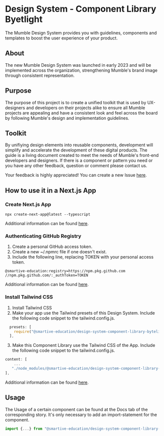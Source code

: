 
<Meta title="Introduction" />

# Design System - Component Library Byetlight

The Mumble Design System provides you with guidelines, components and templates to boost the user experience of your
product.

## About

The new Mumble Design System was launched in early 2023 and will be implemented across the organization,
strengthening Mumble's brand image through consistent representation.

## Purpose

The purpose of this project is to create a unified toolkit that is used by UX-designers and developers on their
projects alike to ensure all Mumble projects are appealing and have a consistent look and feel across the board by
following Mumble's design and implementation guidelines.

## Toolkit

By unifiying design elements into reusable components, development will simplify and accelerate the development of
these digital products. The guide is a living document created to meet the needs of Mumble's front-end developers
and designers. If there is a component or pattern you need or you have any other feedback, question or comment
please contact us.

Your feedback is highly appreciated! You can create a new Issue [here](https://github.com/smartive-education/design-system-component-library-bytelight/issues).

## How to use it in a Next.js App

### Create Next.js App

```console
npx create-next-app@latest --typescript
```

Additional information can be found [here](https://nextjs.org/docs/getting-started).

### Authenticating GitHub Registry

1. Create a personal GitHub access token.
2. Create a new ~/.npmrc file if one doesn't exist.
3. Include the following line, replacing TOKEN with your personal access token.

```console
@smartive-education:registry=https://npm.pkg.github.com
//npm.pkg.github.com/:_authToken=TOKEN
```

Additional information can be found [here](https://docs.github.com/en/packages/working-with-a-github-packages-registry/working-with-the-npm-registry).

### Install Tailwind CSS

1. Install Tailwind CSS
2. Make your app use the Tailwind presets of this Design System. Include the following code snippet
   to the tailwind.config.js.

```javascript
  presets: [
    require("@smartive-education/design-system-component-library-bytelight/byteLightTailwind"),
  ],
```

3. Make this Component Library use the Tailwind CSS of the App. Include the following code snippet
   to the tailwind.config.js.

```javascript
content: [
    ...
   "./node_modules/@smartive-education/design-system-component-library-bytelight/dist/**/*.{js,ts,jsx,tsx}"
],
```

Additional information can be found [here](https://tailwindcss.com/docs/guides/nextjs).

## Usage

The Usage of a certain component can be found at the Docs tab of the corresponding story.
It's only necessary to add an import-statement for the component.

```javascript
import {...} from "@smartive-education/design-system-component-library-bytelight";
```

